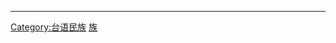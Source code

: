 {{Catnav|頁面分類|...|亚洲民族|中华民族}}
{{Catnav|頁面分類|...|亚洲国家|中国|中华民族}}

{{catmore}}
----
{{中华民族分类}}
{{Commonscat|Zhuang people}}

[[Category:台语民族|Category:台语民族]]
[[Category:中国族群|族]]